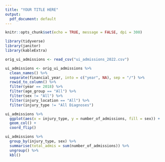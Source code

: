 ```yaml
---
title: "YOUR TITLE HERE"
output:
  pdf_document: default
---
```


```r
knitr::opts_chunk$set(echo = TRUE, message = FALSE, dpi = 300)
```

```r
library(tidyverse)
library(janitor)
library(kableExtra)
```

```r
orig_ui_admissions <- read_csv("ui_admissions_2022.csv")
```

```r
ui_admissions <- orig_ui_admissions %>% 
  clean_names() %>% 
  separate(financial_year, into = c("year", NA), sep = "/") %>% 
  rowid_to_column() %>% 
  filter(year == 2018) %>% 
  filter(age_group == "All") %>% 
  filter(sex != "All") %>% 
  filter(injury_location == "All") %>% 
  filter(injury_type != "All Diagnoses")
```

```r
ui_admissions %>%
  ggplot(aes(x = injury_type, y = number_of_admissions, fill = sex)) +
  geom_col() + 
  coord_flip()

```

```r
ui_admissions %>%
  group_by(injury_type, sex) %>% 
  summarise(total_admis = sum(number_of_admissions)) %>%
  ungroup() %>% 
  kbl()
```

